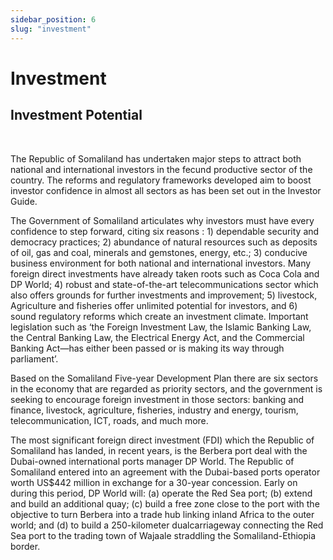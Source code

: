 ```yaml
---
sidebar_position: 6
slug: "investment"
---
```



# Investment

<LazyLoad src="/img/sbi.jpg" alt="Somaliland Beverage Industeries" />

## Investment Potential

<LazyLoad
  src="/img/dpworldberbera.png"
  height={600}
  alt="DP World Berbera Somaliland"
  caption="DP World and Somaliland open new terminal at Berbera Port"
/>
<br />

The Republic of Somaliland has undertaken major steps to attract both national and international investors
in the fecund productive sector of the country. The reforms and regulatory frameworks developed aim to
boost investor confidence in almost all sectors as has been set out in the Investor Guide.

The Government of Somaliland articulates why investors must have every confidence to step forward, citing
six reasons : 1) dependable security and democracy practices; 2) abundance of natural resources such as
deposits of oil, gas and coal, minerals and gemstones, energy, etc.; 3) conducive business environment for
both national and international investors. Many foreign direct investments have already taken roots such as
Coca Cola and DP World; 4) robust and state-of-the-art telecommunications sector which also offers grounds
for further investments and improvement; 5) livestock, Agriculture and fisheries offer unlimited potential for
investors, and 6) sound regulatory reforms which create an investment climate. Important legislation such as
‘the Foreign Investment Law, the Islamic Banking Law, the Central Banking Law, the Electrical Energy Act, and
the Commercial Banking Act—has either been passed or is making its way through parliament’.

Based on the Somaliland Five-year Development Plan there are six sectors in the economy that are regarded
as priority sectors, and the government is seeking to encourage foreign investment in those sectors: banking
and finance, livestock, agriculture, fisheries, industry and energy, tourism, telecommunication, ICT, roads, and
much more.

The most significant foreign direct investment (FDI) which the Republic of Somaliland has landed, in recent
years, is the Berbera port deal with the Dubai-owned international ports manager DP World. The Republic
of Somaliland entered into an agreement with the Dubai-based ports operator worth US$442 million in
exchange for a 30-year concession. Early on during this period, DP World will: (a) operate the Red Sea port;
(b) extend and build an additional quay; (c) build a free zone close to the port with the objective to turn
Berbera into a trade hub linking inland Africa to the outer world; and (d) to build a 250-kilometer dualcarriageway
connecting the Red Sea port to the trading town of Wajaale straddling the Somaliland-Ethiopia
border.

